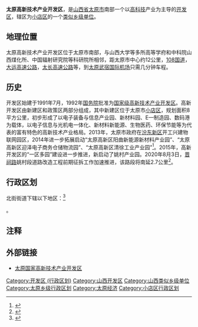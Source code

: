 {{中国乡级行政区|14/01/05/401/000}}
'''太原高新技术产业开发区'''，是[[山西省|山西省]][[太原市|太原市]]南部一个以[[高科技|高科技]]产业为主导的[[开发区|开发区]]，辖区为[[小店区|小店区]]的一个[[类似乡级单位|类似乡级单位]]。

==地理位置==
太原高新技术产业开发区位于太原市南部，与山西大学等多所高等学府和中科院山西煤化所、中国辐射研究院等科研院所相邻，距太原市中心约12公里，[[108国道|108国道]]，[[大运高速公路|大运高速公路]]，[[太长高速公路|太长高速公路]]等，到[[太原武宿国际机场|太原武宿国际机场]]只需几分钟车程。

==历史==
开发区始建于1991年7月，1992年[[中华人民共和国国务院|国务院]]批准为[[国家级高新技术产业开发区|国家级高新技术产业开发区]]。高新开发区由新建区和政策区两部分组成，其中新建区位于太原市[[小店区|小店区]]，规划面积8平方公里，初步形成了以电子装备与信息产业园、新材料园、E—制造园、数码港为载体，以电子信息与光机电一体化、新材料新能源、生物医药、环保节能等为代表的富有特色的高新技术产业格局。2013年，太原市政府在[[汾东新区|汾东新区]]开工兴建物联网园区，2014年进一步拓展启动“太原高新区阳曲新能源新材料产业园”、“太原高新区迎泽电子商务仓储物流园”、“太原高新区清徐工业产业园”<ref>{{Cite book|title=山西年鉴 2015年|last=《山西年鉴》编辑部编辑|first=|publisher=北京：方志出版社|year=2015.11|isbn=978-7-5144-1770-8|location=|pages=248}}</ref>。2015年，高新开发区的“一区多园”建设进一步推进，新启动了姚村产业园。2020年8月3日，[[晋祠路|晋祠路]]姚村段道路改造工程前期征拆工作加速推进，该路段将南延2.7公里<ref>{{Cite web|title=助力姚村产业园发展 太原晋祠路将南延2.7公里|url=http://www.sx.xinhuanet.com/2020-08/03/c_1126316527.htm|accessdate=2020-11-29|work=新华网|archive-date=2020-12-13|archive-url=https://web.archive.org/web/20201213113312/http://www.sx.xinhuanet.com/2020-08/03/c_1126316527.htm|dead-url=no}}</ref>。

== 行政区划 ==

北街街道下辖以下地区：<ref>{{PRC admin/ref sgc|14/01/05/401/000}}</ref>

{{PRC admin/children|14/01/05/401/000}}。

== 注释 ==

{{reflist}}

==外部链接==
*[http://www.tyctp.com.cn 太原国家高新技术产业开发区]{{Wayback|url=http://www.tyctp.com.cn/ |date=20151219045650 }}

{{国家级高新技术产业开发区}}
{{山西省太原市小店区行政区划}}
{{山西行政区划小作品}}

[[Category:开发区_(行政区划)|Category:开发区 (行政区划)]]
[[Category:山西开发区|Category:山西开发区]]
[[Category:山西类似乡级单位|Category:山西类似乡级单位]]
[[Category:太原乡级行政区划|Category:太原乡级行政区划]]
[[Category:太原经济|Category:太原经济]]
[[Category:小店区行政区划|Category:小店区行政区划]]
